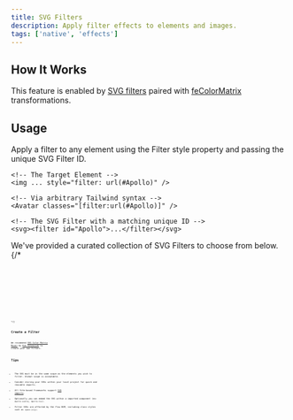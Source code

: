 ```yaml
---
title: SVG Filters
description: Apply filter effects to elements and images.
tags: ['native', 'effects']
---
```





## How It Works

This feature is enabled by [SVG filters](https://developer.mozilla.org/en-US/docs/Web/SVG/Element/filter) paired with [feColorMatrix](https://developer.mozilla.org/en-US/docs/Web/SVG/Element/feColorMatrix) transformations.

## Usage

Apply a filter to any element using the Filter style property and passing the unique SVG Filter ID.

```astro
<!-- The Target Element -->
<img ... style="filter: url(#Apollo)" />

<!-- Via arbitrary Tailwind syntax -->
<Avatar classes="[filter:url(#Apollo)]" />

<!-- The SVG Filter with a matching unique ID -->
<svg><filter id="Apollo">...</filter></svg>
```

We've provided a curated collection of SVG Filters to choose from below.
{/\*

<Preview client:visible>
	<Fragment slot="preview">
		<Default />
	</Fragment>
	<Fragment slot="code">
		<div class="space-y-4">
			<Code code={ApolloRaw} lang="astro" />
			<Code code={BlueNightRaw} lang="astro" />
			<Code code={GreenFallRaw} lang="astro" />
			<Code code={NoirRaw} lang="astro" />
			<Code code={NoirLightRaw} lang="astro" />
			<Code code={RusticRaw} lang="astro" />
			<Code code={SummerRaw} lang="astro" />
			<Code code={XProRaw} lang="astro" />
		</div>
	</Fragment>
</Preview>
*/}

## Create a Filter

We recommend [SVG Color Matrix Mixer](https://fecolormatrix.com/) by [Rik Schennink](https://x.com/rikschennink/) to create your own filters.

## Tips

- The SVG must be in the same scope as the elements you wish to filter. Global scope is acceptable.
- Consder storing your SVGs within your local project for quick and reusable imports.
- All Vite-based frameworks support [SVG imports](https://vite.dev/guide/assets.html#importing-asset-as-url).
- Optionally you can embed the SVG within a imported component (ex: `Apollo.svelte`, `Apollo.tsx`).
- Filter SVGs are affected by the flow DOM, including class styles such as `space-{x|y}`.
